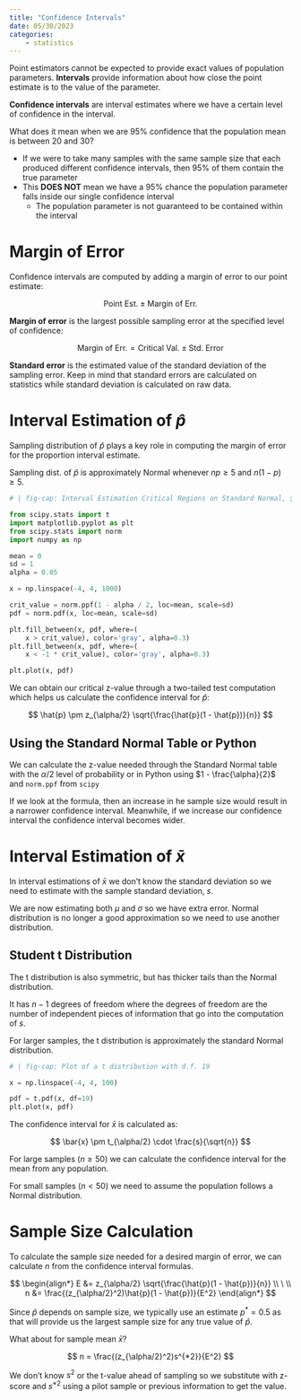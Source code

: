 ```yaml
---
title: "Confidence Intervals"
date: 05/30/2023
categories:
    - statistics
---
```


Point estimators cannot be expected to provide exact values of population parameters. **Intervals** provide information about how close the point estimate is to the value of the parameter.

**Confidence intervals** are interval estimates where we have a certain level of confidence in the interval.

What does it mean when we are 95% confidence that the population mean is between 20 and 30?

-   If we were to take many samples with the same sample size that each produced different confidence intervals, then 95% of them contain the true parameter
-   This **DOES NOT** mean we have a 95% chance the population parameter falls inside our single confidence interval
    -   The population parameter is not guaranteed to be contained within the interval

# Margin of Error

Confidence intervals are computed by adding a margin of error to our point estimate:

$$
\text{Point Est.} \pm \text{Margin of Err.}
$$

**Margin of error** is the largest possible sampling error at the specified level of confidence:

$$
\text{Margin of Err.} = \text{Critical Val.} \pm \text{Std. Error}
$$

**Standard error** is the estimated value of the standard deviation of the sampling error. Keep in mind that standard errors are calculated on statistics while standard deviation is calculated on raw data.

# Interval Estimation of $\hat{p}$

Sampling distribution of $\hat{p}$ plays a key role in computing the margin of error for the proportion interval estimate.

Sampling dist. of $\hat{p}$ is approximately Normal whenever $np \geq 5$ and $n(1 - p) \geq 5$.

```python
# | fig-cap: Interval Estimation Critical Regions on Standard Normal, $\alpha = 0.05$

from scipy.stats import t
import matplotlib.pyplot as plt
from scipy.stats import norm
import numpy as np

mean = 0
sd = 1
alpha = 0.05

x = np.linspace(-4, 4, 1000)

crit_value = norm.ppf(1 - alpha / 2, loc=mean, scale=sd)
pdf = norm.pdf(x, loc=mean, scale=sd)

plt.fill_between(x, pdf, where=(
    x > crit_value), color='gray', alpha=0.3)
plt.fill_between(x, pdf, where=(
    x < -1 * crit_value), color='gray', alpha=0.3)

plt.plot(x, pdf)
```

We can obtain our critical z-value through a two-tailed test computation which helps us calculate the confidence interval for $\hat{p}$:

$$
\hat{p} \pm z_{\alpha/2} \sqrt{\frac{\hat{p}(1 - \hat{p})}{n}}
$$

::: {.callout-tip}
## Using the Standard Normal Table or Python

We can calculate the z-value needed through the Standard Normal table with the $\alpha/2$ level of probability or in Python using $1 - \frac{\alpha}{2}$ and `norm.ppf` from `scipy`
:::

If we look at the formula, then an increase in he sample size would result in a narrower confidence interval. Meanwhile, if we increase our confidence interval the confidence interval becomes wider.

# Interval Estimation of $\bar{x}$

In interval estimations of $\bar{x}$ we don't know the standard deviation so we need to estimate with the sample standard deviation, $s$.

We are now estimating both $\mu$ and $\sigma$ so we have extra error. Normal distribution is no longer a good approximation so we need to use another distribution.

## Student t Distribution

The t distribution is also symmetric, but has thicker tails than the Normal distribution.

It has $n - 1$ degrees of freedom where the degrees of freedom are the number of independent pieces of information that go into the computation of $s$.

For larger samples, the t distribution is approximately the standard Normal distribution.

```python
# | fig-cap: Plot of a t distribution with d.f. 19

x = np.linspace(-4, 4, 100)

pdf = t.pdf(x, df=19)
plt.plot(x, pdf)
```

The confidence interval for $\bar{x}$ is calculated as:

$$
\bar{x} \pm t_{\alpha/2} \cdot \frac{s}{\sqrt{n}}
$$

For large samples ($n \geq 50$) we can calculate the confidence interval for the mean from any population.

For small samples ($n < 50$) we need to assume the population follows a Normal distribution.

# Sample Size Calculation

To calculate the sample size needed for a desired margin of error, we can calculate $n$ from the confidence interval formulas.

$$
\begin{align*}
E &= z_{\alpha/2} \sqrt{\frac{\hat{p}(1 - \hat{p})}{n}} \\
\ \\
n &= \frac{(z_{\alpha/2}^2)\hat{p}(1 - \hat{p})}{E^2}
\end{align*}
$$

Since $\hat{p}$ depends on sample size, we typically use an estimate $p^* = 0.5$ as that will provide us the largest sample size for any true value of $\hat{p}$.

What about for sample mean $\bar{x}$?

$$
n = \frac{(z_{\alpha/2}^2)s^{*2}}{E^2}
$$

We don't know $s^2$ or the t-value ahead of sampling so we substitute with z-score and $s^{*2}$ using a pilot sample or previous information to get the value.